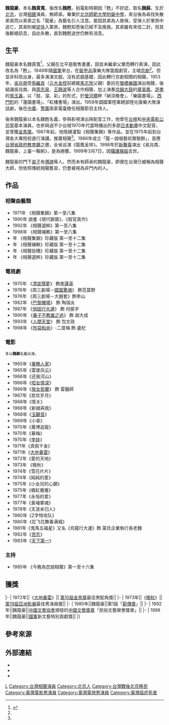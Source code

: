 {{藝人
|姓名 = 魏龍豪
|類型 = 曲藝家
|圖片 = 
|圖片尺寸 = 
|圖片簡介 = 
|本名 = 魏甦
|外文名 = 
|外文 = 
|羅馬拼音 = 
|英文名 = 
|昵稱 = 
|其他藝名 = 
|國籍 = {{ROC}}
|民族 = [[汉族|汉族]]
|籍貫 = 
|出生日期 = {{birth date|1927|10|30}}
|出生地點 = {{ROC-1912}}[[京兆地方|京兆地方]]
|逝世日期 = {{death date and age|1999|3|7|1927|10|30}}
|逝世地點 = {{ROC}}[[台北市|台北市]]
|職業 = [[相声|相声演员]]
|語言 = [[汉语|汉语]]
|教育程度 = 
|母校 = [[北京師範大學附屬中學|北京師範大學附屬中學]]
|宗教信仰 = 
|配偶 = 
|兒女 = 
|父母 = 
|親屬 = 
|音樂類型 = 
|演奏樂器 = 
|出道地點 = 
|出道日期 = 
|出道作 = 
|代表作 = 《[[相聲集錦|相聲集錦]]》
|著名角色 = 
|活躍年代 = 1953年－1998年
|唱片公司 = 
|經紀公司 = 
|簽名 = 
|簽名大小 = 
|簽名替代 = 
|網站 = 
|相關團體 = 
|module = {{Crosstalk actor master-apprentice relation module
  |師承 = 
  |世代 = 
  |輩分 = 
  |徒弟 = {{ubl|[[傅谛|傅谛]]|[[白原|白原]]|[[高培钧|高培钧]]}}
  }}
|IMDb = 
|現任成員 = 
|過往成員 = 
|著名樂器 = 
|獎項 = 
}}
'''魏龍豪'''{{BD|1927年|10月30日|1999年|3月7日|CatIdx=W魏}}，本名'''魏貴寬'''，後改名'''魏甦'''，拍電影時期因「甦」不好認，取名'''魏蘇'''。生於[[北京|北京]]，台灣[[相聲|相聲]]演員，無師承。畢業於[[北京師範大學附屬中學|北京師範大學附屬中學]]，來台後為尋找失散弟弟而以弟弟之名「龍豪」為藝名引人注意。爰因其弟為人做保，受保人於軍旅中逃亡，其弟則被[[捉伕|捉伕]]入軍旅，魏甦知悉後已經不及挽救。其弟雖有來信二封，但其後斷絕訊息，自此失散，直到魏甦過世仍無有消息。

== 生平 ==
魏龍豪本名魏貴寬<ref name="發展史">{{cite book|author=王友蘭、王友梅 |coauthors= |title=弦鼓唱千秋 舌間畫人生: 臺北市說唱藝術發展史 |year=2012 |publisher=台北市政府文化局 |location=台北市 |isbn=9789860336900 |date=2012-09-01 |accessdate=2021-08-04 }}</ref>，父親在北平是販售書畫，因並未繼承父業而轉行表演，因此改名為「甦」。1949年隨[[中華民國國軍|國軍]]來台，在[[裝甲兵|裝甲兵]]康樂大隊當戲劇官，主唱[[京劇|京劇]]<ref name="發展史"/>。但並非科班出身，最多演演文戲，沒有武戲基礎，因此轉行京劇相關的相聲。1953年，[[吳兆南|吳兆南]]受[[馬繼良|馬繼良]]（[[元大金控|元大金控]]前總裁[[馬志玲|馬志玲]]父親）委託在[[螢橋樂園|螢橋樂園]]演出相聲，後結識吳兆南、與[[周志泉|周志泉]]、[[王靜波|王靜波]]等人合作相聲，加上演奏[[京韻大鼓|京韻大鼓]]的[[章翠鳳|章翠鳳]]、[[評書|評書]]的[[孫玉鑫|孫玉鑫]]，以「鼓、溜、彩」的形式，於[[螢河橋|螢河橋]]畔「納涼晚會」、「樂園書場」、[[西門町|西門町]]的「蓮園書場」、「紅樓書場」演出。1958年調國軍陸軍總部陸光康樂大隊演話劇，後在[[中廣|中廣]]、[[警廣|警廣]]兩家電臺擔任相聲節目主持人。 

後來魏龍豪以本名魏甦名義，參與影視演出與配音工作，他曾在[[台視|台視]]和[[中央電影公司|中央電影公司]]當基本演員，也參與過不少台視1970年代當時播出的多部[[日本動畫|日本動畫]]中文配音，並曾獲[[金馬獎|金馬獎]]。1967年起，他陸續灌製《相聲集錦》等作品，並在1975年起到台灣各大專院校進行演講，推廣相聲<ref name="發展史"/>。1986年成立「龍－說唱藝術實驗群」，首應[[台灣省政府教育廳|台灣省政府教育廳]]之邀，全省巡演《龍鳳呈祥》。1998年於[[新舞臺|新舞臺]]演出《吳兆南、魏龍豪，上臺一鞠躬》，是為絕響。1999年3月7日，因[[攝護腺癌|攝護腺癌]]去世。

魏龍豪的門下[[弟子|弟子]]有[[傅諦|傅諦]]等人。然而未有師承的魏龍豪，即便在台灣已被稱為相聲大師，但依照傳統相聲舊習，仍會被視為非門內的人。

== 作品 ==
=== 相聲曲藝類 ===
*1971年 《相聲集錦》第一至八集
*1990年 說書《現代聊齋》、《假官真作》 
*1992年 《相聲選粹》第一至八集
*1998年 《相聲補軼》第一至八集
*    年 《相聲集錦》珍藏版 第一至十二集
*    年 《相聲補軼》珍藏版 第一至十二集
*    年 《相聲拾穗》珍藏版 第一至十二集
*    年 《相聲選粹》珍藏版 第一至十二集

=== 電視劇 ===
*1970年 《[[清宮殘夢_(台視電視劇)|清宮殘夢]]》 飾[[李蓮英|李蓮英]]
*1976年 《周三劇場－[[蝶園驚魂|蝶園驚魂]]》 飾范莫野
*1976年 《周三劇場－大圈套》飾李山
*1982年 《[[巴黎機場|巴黎機場]]》 飾 陶瑞炎
*1987年 《[[俏妞行大運|俏妞行大運]]》 飾 何振宇
*1990年 《[[養子不教誰之過|養子不教誰之過]]》 飾 胡大成
*1993年 《[[人間天堂|人間天堂]]》 飾 包文政
*1998年 《[[布袋和尚_(台視)|布袋和尚]]》-二度梅 飾 盧杞

=== 電影 ===
<small>多以'''魏蘇'''名義出演。</small>
*1965年《[[養鴨人家|養鴨人家]]》
*1965年《雷堡风云》
*1966年《还我河山》
*1966年《[[啞女情深|啞女情深]]》
*1966年《[[我女若蘭|我女若蘭]]》 飾 雷醫師
*1967年《悲欢岁月》
*1968年《情关》
*1968年《新娘與我》
*1968年《[[玉觀音|玉觀音]]》
*1969年《小翠》
*1970年《萬博追蹤》
*1970年《春梅》
*1970年《[[李娃|李娃]]》
*1971年《真假千金》
*1971年《[[大地春雷|大地春雷]]》
*1972年《愛的天地》
*1973年 《晚秋》
*1974年《雪花片片》
*1974年《純純的愛》
*1975年《小女兒的心願》
*1975年《楓紅層層》
*1977年《永恒的爱》
*1977年《黃埔軍魂》
*1978年《天涯未归人》 
*1980年《Z字特攻队》
*1980年《花飞花舞春满城》
*1981年《鬼馬五福星》又名《烏龍行大運》飾 蒙氏企業執行長老魏
*1982年《[[苦恋|苦恋]]》
*1983年《[[天下第一_(1983年)|天下第一]]》

=== 主持 ===
*1985年 《今晚為您說相聲》第一至十六集

== 獲獎 ==
{{awards table}} 
|-
| 1972年||《[[大地春雷|大地春雷]]》|| [[第10屆金馬獎|第10屆金馬獎]]最佳男配角獎||{{won}}
|-
| 1973年||《[[晚秋_(1973年電影)|晚秋]]》|| [[亞洲影展|第19屆亞洲影展]]最佳男演員獎||{{won}}
|-
| 1985年||魏龍豪||第1屆「[[薪傳獎|薪傳獎]]」||{{won}}
|-
| 1992年||魏龍豪||[[中國文藝協會|中國文藝協會]]頒發的[[中國文藝獎章|中國文藝獎章]]「民俗文藝榮譽獎章」||{{won}}
|-
| 1998年||魏龍豪||[[中華民國國軍|國軍]]新文藝特別貢獻獎||{{won}}
|}

== 參考來源 ==
<references />

==外部連結==
* {{imdb name|1934081|魏甦}}
* {{hkmdb name|14680|魏甦}}
* {{Mtime people|1237812|魏甦}}

{{金馬獎最佳男配角}}
{{Authority control}}
{{DEFAULTSORT:Wei Longhao}}
[[Category:魏姓|L]]
[[Category:台灣相聲演員|Category:台灣相聲演員]]
[[Category:北京人|Category:北京人]]
[[Category:台灣戰後北京移民|Category:台灣戰後北京移民]]
[[Category:臺灣電影男演員|Category:臺灣電影男演員]]
[[Category:臺灣電視男演員|Category:臺灣電視男演員]]
[[Category:臺灣癌症死者|Category:臺灣癌症死者]]